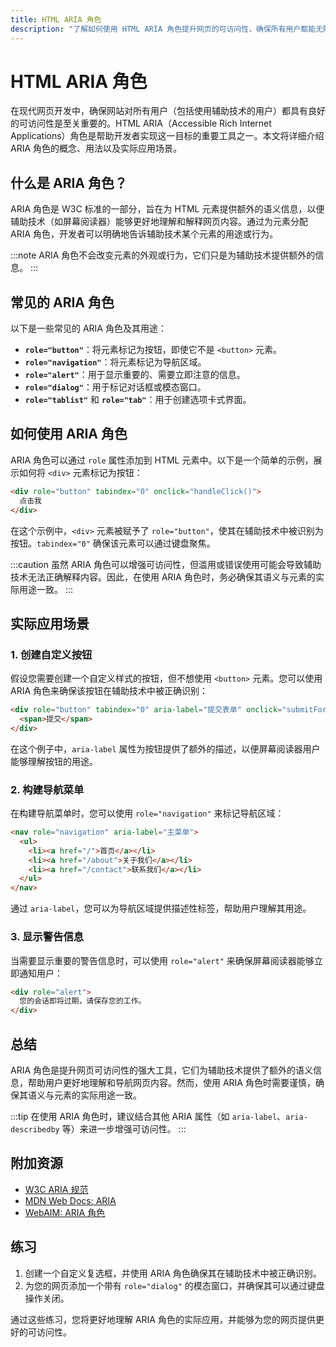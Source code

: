 ```yaml
---
title: HTML ARIA 角色
description: "了解如何使用 HTML ARIA 角色提升网页的可访问性，确保所有用户都能无障碍地访问您的网站内容。"
---
```


# HTML ARIA 角色

在现代网页开发中，确保网站对所有用户（包括使用辅助技术的用户）都具有良好的可访问性是至关重要的。HTML ARIA（Accessible Rich Internet Applications）角色是帮助开发者实现这一目标的重要工具之一。本文将详细介绍 ARIA 角色的概念、用法以及实际应用场景。

## 什么是 ARIA 角色？

ARIA 角色是 W3C 标准的一部分，旨在为 HTML 元素提供额外的语义信息，以便辅助技术（如屏幕阅读器）能够更好地理解和解释网页内容。通过为元素分配 ARIA 角色，开发者可以明确地告诉辅助技术某个元素的用途或行为。

:::note
ARIA 角色不会改变元素的外观或行为，它们只是为辅助技术提供额外的信息。
:::

## 常见的 ARIA 角色

以下是一些常见的 ARIA 角色及其用途：

- **`role="button"`**：将元素标记为按钮，即使它不是 `<button>` 元素。
- **`role="navigation"`**：将元素标记为导航区域。
- **`role="alert"`**：用于显示重要的、需要立即注意的信息。
- **`role="dialog"`**：用于标记对话框或模态窗口。
- **`role="tablist"`** 和 **`role="tab"`**：用于创建选项卡式界面。

## 如何使用 ARIA 角色

ARIA 角色可以通过 `role` 属性添加到 HTML 元素中。以下是一个简单的示例，展示如何将 `<div>` 元素标记为按钮：

```html
<div role="button" tabindex="0" onclick="handleClick()">
  点击我
</div>
```

在这个示例中，`<div>` 元素被赋予了 `role="button"`，使其在辅助技术中被识别为按钮。`tabindex="0"` 确保该元素可以通过键盘聚焦。

:::caution
虽然 ARIA 角色可以增强可访问性，但滥用或错误使用可能会导致辅助技术无法正确解释内容。因此，在使用 ARIA 角色时，务必确保其语义与元素的实际用途一致。
:::

## 实际应用场景

### 1. 创建自定义按钮

假设您需要创建一个自定义样式的按钮，但不想使用 `<button>` 元素。您可以使用 ARIA 角色来确保该按钮在辅助技术中被正确识别：

```html
<div role="button" tabindex="0" aria-label="提交表单" onclick="submitForm()">
  <span>提交</span>
</div>
```

在这个例子中，`aria-label` 属性为按钮提供了额外的描述，以便屏幕阅读器用户能够理解按钮的用途。

### 2. 构建导航菜单

在构建导航菜单时，您可以使用 `role="navigation"` 来标记导航区域：

```html
<nav role="navigation" aria-label="主菜单">
  <ul>
    <li><a href="/">首页</a></li>
    <li><a href="/about">关于我们</a></li>
    <li><a href="/contact">联系我们</a></li>
  </ul>
</nav>
```

通过 `aria-label`，您可以为导航区域提供描述性标签，帮助用户理解其用途。

### 3. 显示警告信息

当需要显示重要的警告信息时，可以使用 `role="alert"` 来确保屏幕阅读器能够立即通知用户：

```html
<div role="alert">
  您的会话即将过期，请保存您的工作。
</div>
```

## 总结

ARIA 角色是提升网页可访问性的强大工具，它们为辅助技术提供了额外的语义信息，帮助用户更好地理解和导航网页内容。然而，使用 ARIA 角色时需要谨慎，确保其语义与元素的实际用途一致。

:::tip
在使用 ARIA 角色时，建议结合其他 ARIA 属性（如 `aria-label`、`aria-describedby` 等）来进一步增强可访问性。
:::

## 附加资源

- [W3C ARIA 规范](https://www.w3.org/TR/wai-aria/)
- [MDN Web Docs: ARIA](https://developer.mozilla.org/zh-CN/docs/Web/Accessibility/ARIA)
- [WebAIM: ARIA 角色](https://webaim.org/techniques/aria/)

## 练习

1. 创建一个自定义复选框，并使用 ARIA 角色确保其在辅助技术中被正确识别。
2. 为您的网页添加一个带有 `role="dialog"` 的模态窗口，并确保其可以通过键盘操作关闭。

通过这些练习，您将更好地理解 ARIA 角色的实际应用，并能够为您的网页提供更好的可访问性。
